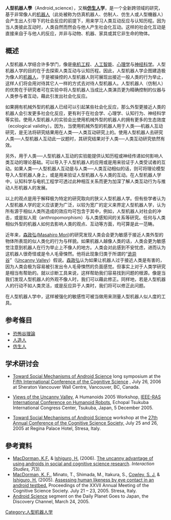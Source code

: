 '''人型机器人學'''（Android_science），又稱'''[[仿生人|仿生人]]学'''，是一个全新跨领域的研究，基于非常像人的[[机器人|机器人]]（此处被称为仿真机器人、仿制人、仿生人或人型機器人）会产生出人引导下的社会反应的前提下，用来学习人类互动反应与认知历程。因为当人类彼此互动时，人类自然而然会与他人产生社会化互动。这样的社会化互动是直接来自于与他人的反应，并非与动物、机器、家具或其它非生命的物体。

==概述==
人型机器人学结合许多学门，像是[[电机工程|电机工程]]、[[人工智能|人工智能]]、[[心理学|心理学]]与[[神经科学|神经科学]]。人型机器人学的目的在于去探索人类互动与认知历程。因此，人型机器人学企图建造极为像人的[[机器人|机器人]]，于是被操控的人型机器人则可展现出接近一般人类的行为举止，这样人们将会用对待其它人一样的方式去对待人型机器人。人型机器人（仿制人）的优势在于研究者可在实验中将人型机器人当成比人类演员更为精确控制的仪器与人类参与者互动，藉此引发出社会化反应。

如果拥有机械外型的机器人已经可以引起某些社会化反应，那么外型更接近人类的机器人会引发更多社会化反应，更有利于在社会学、心理学、认知行为、神经科学等实验。使用人型机器人的实验会比使用机械外型的机器人的拥有更多的生态效度（ecological validity）。因为，当使用机械外型的机器人用于人类──机器人互动研究，是无法将研究结果用在人类──人类互动研究上的。使用人型机器人去研究人类──人型机器人互动此一议题时，其研究结果对于人类──人类互动研究依然有效。

另外，用于人类──人型机器人互动的实验能提供认知历程或神经传递如何影响人类互动的理论基础。可以导入于人型机器人的应用或是用来验证于人类受试者的互动。如果人类──人型机器人互动是与人类──人类互动相似的话，则可将理论模型导入人型机器人身上，或是用来验证人型机器人与人类的互动。在人型机器人学中，认知科学与电机工程学可透过此种相互关系而更为加深了解人类互动行为与推动人形机器人的发展。

以上的观点是用于解释极为特定的研究取向的狭义人型机器人学。但有些学者认为人型机器人学的定义应该更为广泛，以较为宽广的定义来界定人型机器人学，认为所有源于相似人类所造成的效应均可包含于其中，例如，人型机器人对社会的冲击，或是拟人观（anthropomorphism）与人类感知间的关系等研究。任何与人类相似外型的机器人如何去影响人类的观点、互动等方面，均可算是此一范畴。

近年来，[[森政弘|森政弘]]([[w:en:Masahiro_Mori|Masahiro Mori]])的研究发现人类会会更为敏感于接近人类外型的物体所表现的似人类化的行为与样貌。如果机器人越像人类的话，人类会更为敏感觉注意到机器人在行为举止上不像人的地方。人类会对此感到不安忧虑，进而认为这机器人很奇怪或是令人毛骨悚然。他将此现象归类于所谓的“[[恐怖谷|诡异谷]]”（[[w:en:Uncanny_Valley|Uncanny Valley]]）假说。[[森政弘|森政弘]]认为如果让机器人过于接近人类是有害的，因为人类会极为容易被引发出令人毛骨悚然的负面感觉。但事实上对于人类学研究是相当有帮助的。就以诊断工具来说，这样帮助我们容易找到问题的根源。像是当我们发现人型机器人的外观不像人时，我们可以藉此修正。同样地，若是人型机器人的行动不如人类灵活，或是反应异于人类时，我们将可以修正此问题。

在人型机器人学中，这样被强化的敏感性可被当做用来测量人型机器人似人度的工具。

==参考條目==
{{Portal|机器人学}}
*[[恐怖谷理論|恐怖谷理論]]
*[[人造人|人造人]]
*[[仿生人|仿生人]]

==学术研讨会==

*[https://web.archive.org/web/20050822164930/http://www.androidscience.com/ Toward Social Mechanisms of Android Science] long symposium at the [http://www.jcss.gr.jp/meetings/ICCS2006/ICCS2006.html Fifth International Conference of the Cognitive Science] {{Wayback|url=http://www.jcss.gr.jp/meetings/ICCS2006/ICCS2006.html |date=20190611011944 }}, July 26, 2006 at Sheraton Vancouver Wall Centre, Vancouver, BC, Canada.

*[http://www.theuncannyvalley.org Views of the Uncanny Valley]{{Wayback|url=http://www.theuncannyvalley.org/ |date=20200217171049 }}, A Humanoids 2005 Workshop, [https://web.archive.org/web/20051026014226/http://www.humanoidrobots.org/humanoids2005/ IEEE-RAS International Conference on Humanoid Robots], Echopal Tsukuba International Congress Center, Tsukuba, Japan, 5 December 2005.

*[https://web.archive.org/web/20050822164930/http://www.androidscience.com/ Toward Social Mechanisms of Android Science] workshop at the [http://www.psych.unito.it/csc/cogsci05/ 27th Annual Conference of the Cognitive Science Society,] {{Wayback|url=http://www.psych.unito.it/csc/cogsci05/ |date=20180223092002 }} July 25 and 26, 2005 at Regina Palace Hotel, Stresa, Italy.

==參考資料==
* [http://www.macdorman.com MacDorman, K.F.]{{Wayback|url=http://www.macdorman.com/ |date=20200809174219 }} & [http://www.ed.ams.eng.osaka-u.ac.jp Ishiguro, H.] {{Wayback|url=http://www.ed.ams.eng.osaka-u.ac.jp/ |date=20210213221932 }} (2006). [http://www.macdorman.com/kfm/writings/pubs/MacDorman2006AndroidScience.pdf The uncanny advantage of using androids in social and cognitive science research]{{Webarchive|url=https://archive.today/20121203154859/http://www.macdorman.com/kfm/writings/pubs/MacDorman2006AndroidScience.pdf |date=2012-12-03 }}. ''Interaction Studies, 7''(3).
* [http://www.macdorman.com MacDorman, K. F.]{{Wayback|url=http://www.macdorman.com/ |date=20200809174219 }}, Minato, T., Shimada, M., Itakura, S., [https://web.archive.org/web/20110929142724/http://www.psy.herts.ac.uk/pub/sjcowley/index.html Cowley, S. J.] & [http://www.ed.ams.eng.osaka-u.ac.jp Ishiguro, H.] {{Wayback|url=http://www.ed.ams.eng.osaka-u.ac.jp/ |date=20210213221932 }} (2005). [http://www.macdorman.com/kfm/writings/pubs/MacDormani2005AssessHumanLikenessCogSci.pdf Assessing human likeness by eye contact in an android testbed.] {{Wayback|url=http://www.macdorman.com/kfm/writings/pubs/MacDormani2005AssessHumanLikenessCogSci.pdf |date=20200919065407 }} Proceedings of the XXVII Annual Meeting of the Cognitive Science Society. July 21 – 23, 2005. Stresa, Italy.
* [https://web.archive.org/web/20070126083413/http://199.246.67.28/exnmedia/exn20050324-android.asf Android Science] segment on the Daily Planet Goes to Japan, the Discovery Channel, March 24, 2005.

[[Category:人型机器人学|Category:人型机器人学]]